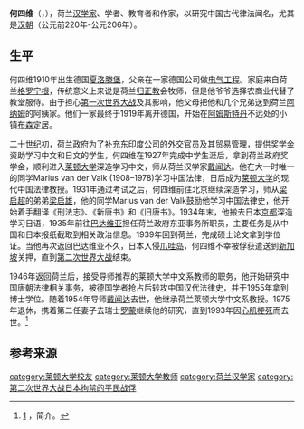 
{{Infobox scientist
| name        = 何四维<br>Anthony Francois Paulus Hulsewé
| native_name = A.F.P. Hulsewé
| native_name_lang = 荷兰语
| image       =        
| image_size  = 
| alt         = 
| caption     = 
| birth_date  = {{birth date |1910|01|31 |df=y}}
| birth_place = [[File:Flag_of_the_German_Empire.svg|20px]][[德意志帝国|德意志帝国]][[夏洛滕堡|夏洛滕堡]]
| death_date  = {{death date and age |1993|12|16 |1910|01|31 |df=y}}
| death_place = {{SWI}}[[罗蒙_(瑞士)|罗蒙]]
| death_cause = 
| resting_place = 
| resting_place_coordinates =  <!--{{coord|LAT|LONG|type:landmark|display=inline,title}}-->
| other_names = 
| residence   = 
| citizenship = 
| nationality = {{NLD}}
| fields      = 中国历史、中国法律
| workplaces  = [[莱顿大学|莱顿大学]]
| patrons     = 
| education   = 
| alma_mater  = Leiden University <small>(Cand., M.A., Ph.D.)</small>
| thesis_title =        <!--(or  | thesis1_title =  and  | thesis2_title = )-->
| thesis_url  =         <!--(or  | thesis1_url  =   and  | thesis2_url  =  )-->
| thesis_year =         <!--(or  | thesis1_year =   and  | thesis2_year =  )-->
| doctoral_advisor =    [[戴闻达|戴闻达]]
| academic_advisors = 
| doctoral_students = 
| notable_students = [[伊维德|伊维德]]
| known_for   = 
| influences  = 
| influenced  = 
| awards      = 
| author_abbrev_bot = 
| author_abbrev_zoo = 
| spouses      =       {{nowrap|C. Mans <small>(m. 1931-56, divorce)</small>}}<br />Marguerite Wazniewski
| partner     =         <!--(or | partners = )-->
| children    = 
| signature   =         <!--(filename only)-->
| signature_alt = 
| website     =         <!--{{URL|www.example.com}}-->
| footnotes   = 
| module = {{infobox Chinese | child=yes | t=何四維 | s = 何四维 | p=Hé Sìwéi | w=Ho<sup>2</sup> Ssu<sup>4</sup>-wei<sup>2</sup> | poj= Hô Sì-uî }}
}}

'''何四维'''（{{lang-nl|'''Anthony Francois Paulus Hulsewé'''}}，{{bd|1910年|1月31日|1993年|12月16日}}），荷兰[[汉学家|汉学家]]、学者、教育者和作家，以研究中国古代律法闻名，尤其是[[汉朝|汉朝]]（公元前220年-公元206年）。

== 生平 ==
何四维1910年出生德国[[夏洛滕堡|夏洛滕堡]]，父亲在一家德国公司做[[电气工程|电气工程]]。家庭来自荷兰[[格罗宁根|格罗宁根]]，传统意义上来说是荷兰[[归正教|归正教]]会牧师，但是他爷爷选择农商业代替了教堂服侍。由于担心[[第一次世界大战|第一次世界大战]]及其影响，他父母把他和几个兄弟送到荷兰[[阿纳姆|阿纳姆]]的阿姨家。他们一家最终于1919年离开德国，开始在[[阿姆斯特丹|阿姆斯特丹]]不远处的小镇[[布森|布森]]定居。

二十世纪初，荷兰政府为了补充东印度公司的外交官员及其贸易管理，提供奖学金资助学习中文和日文的学生，何四维在1927年完成中学生涯后，拿到荷兰政府奖学金，顺利进入[[莱顿大学|莱顿大学]]深造学习中文，师从荷兰汉学家[[戴闻达|戴闻达]]。他在大一时唯一的同学Marius van der Valk (1908–1978)学习中国法律，日后成为[[莱顿大学|莱顿大学]]的现代中国法律教授。1931年通过考试之后，何四维前往北京继续深造学习，师从[[梁启超|梁启超]]的弟弟[[梁启雄|梁启雄]]，他的同学Marius van der Valk鼓励他学习中国法律史，他开始着手翻译《刑法志》、《新唐书》和《旧唐书》。1934年末，他搬去日本[[京都|京都]]深造学习日语，1935年前往[[巴达维亚|巴达维亚]]担任荷兰政府东亚事务所职员，主要任务是从中国和日本报纸截取到相关政治信息。1939年回到荷兰，完成硕士论文拿到学位证。当他再次返回巴达维亚不久，日本入侵[[爪哇岛|爪哇岛]]，何四维不幸被俘获遣送到[[新加坡|新加坡]]关押，直到[[第二次世界大战|第二次世界大战]]结束。

1946年返回荷兰后，接受导师推荐的莱顿大学中文系教师的职务，他开始研究中国唐朝法律相关事务，被德国学者抢占后转攻中国汉代法律史，并于1955年拿到博士学位。随着1954年导师[[戴闻达|戴闻达]]去世，他继承荷兰莱顿大学中文系教授。1975年退休，携着第二任妻子去瑞士[[罗蒙_(瑞士)|罗蒙]]继续他的研究，直到1993年因[[心肌梗死|心肌梗死]]而去世。<ref>[http://hoogleraren.leidenuniv.nl/id/1200] {{Wayback|url=http://hoogleraren.leidenuniv.nl/id/1200 |date=20160513040759 }}，简介。</ref>

== 参考来源 ==
{{Reflist}}

{{authority control}}
{{DEFAULTSORT:Hulsewe, A.F.P.}}
[[category:莱顿大学校友|category:莱顿大学校友]]
[[category:莱顿大学教师|category:莱顿大学教师]]
[[category:荷兰汉学家|category:荷兰汉学家]]
[[category:第二次世界大战日本拘禁的平民战俘|category:第二次世界大战日本拘禁的平民战俘]]